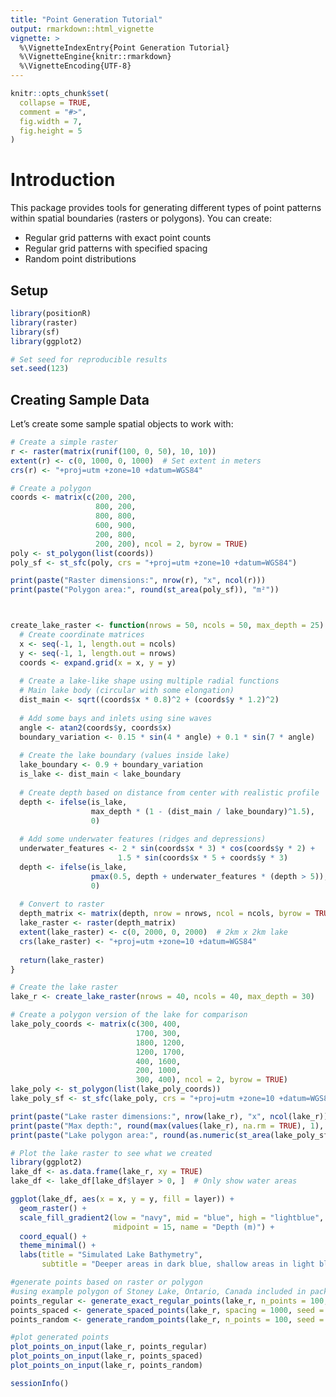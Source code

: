 ```yaml
---
title: "Point Generation Tutorial"
output: rmarkdown::html_vignette
vignette: >
  %\VignetteIndexEntry{Point Generation Tutorial}
  %\VignetteEngine{knitr::rmarkdown}
  %\VignetteEncoding{UTF-8}
---
```


```r
knitr::opts_chunk$set(
  collapse = TRUE,
  comment = "#>",
  fig.width = 7,
  fig.height = 5
)
```

# Introduction

This package provides tools for generating different types of point patterns within spatial boundaries (rasters or polygons). You can create:

- Regular grid patterns with exact point counts
- Regular grid patterns with specified spacing
- Random point distributions

## Setup

```r
library(positionR)  
library(raster)
library(sf)
library(ggplot2)

# Set seed for reproducible results
set.seed(123)
```

## Creating Sample Data

Let's create some sample spatial objects to work with:

```r
# Create a simple raster
r <- raster(matrix(runif(100, 0, 50), 10, 10))
extent(r) <- c(0, 1000, 0, 1000)  # Set extent in meters
crs(r) <- "+proj=utm +zone=10 +datum=WGS84"

# Create a polygon
coords <- matrix(c(200, 200,
                   800, 200,
                   800, 800,
                   600, 900,
                   200, 800,
                   200, 200), ncol = 2, byrow = TRUE)
poly <- st_polygon(list(coords))
poly_sf <- st_sfc(poly, crs = "+proj=utm +zone=10 +datum=WGS84")

print(paste("Raster dimensions:", nrow(r), "x", ncol(r)))
print(paste("Polygon area:", round(st_area(poly_sf)), "m²"))



create_lake_raster <- function(nrows = 50, ncols = 50, max_depth = 25) {
  # Create coordinate matrices
  x <- seq(-1, 1, length.out = ncols)
  y <- seq(-1, 1, length.out = nrows)
  coords <- expand.grid(x = x, y = y)
  
  # Create a lake-like shape using multiple radial functions
  # Main lake body (circular with some elongation)
  dist_main <- sqrt((coords$x * 0.8)^2 + (coords$y * 1.2)^2)
  
  # Add some bays and inlets using sine waves
  angle <- atan2(coords$y, coords$x)
  boundary_variation <- 0.15 * sin(4 * angle) + 0.1 * sin(7 * angle)
  
  # Create the lake boundary (values inside lake)
  lake_boundary <- 0.9 + boundary_variation
  is_lake <- dist_main < lake_boundary
  
  # Create depth based on distance from center with realistic profile
  depth <- ifelse(is_lake, 
                  max_depth * (1 - (dist_main / lake_boundary)^1.5), 
                  0)
  
  # Add some underwater features (ridges and depressions)
  underwater_features <- 2 * sin(coords$x * 3) * cos(coords$y * 2) + 
                        1.5 * sin(coords$x * 5 + coords$y * 3)
  depth <- ifelse(is_lake, 
                  pmax(0.5, depth + underwater_features * (depth > 5)), 
                  0)
  
  # Convert to raster
  depth_matrix <- matrix(depth, nrow = nrows, ncol = ncols, byrow = TRUE)
  lake_raster <- raster(depth_matrix)
  extent(lake_raster) <- c(0, 2000, 0, 2000)  # 2km x 2km lake
  crs(lake_raster) <- "+proj=utm +zone=10 +datum=WGS84"
  
  return(lake_raster)
}

# Create the lake raster
lake_r <- create_lake_raster(nrows = 40, ncols = 40, max_depth = 30)

# Create a polygon version of the lake for comparison
lake_poly_coords <- matrix(c(300, 400,
                            1700, 300,
                            1800, 1200,
                            1200, 1700,
                            400, 1600,
                            200, 1000,
                            300, 400), ncol = 2, byrow = TRUE)
lake_poly <- st_polygon(list(lake_poly_coords))
lake_poly_sf <- st_sfc(lake_poly, crs = "+proj=utm +zone=10 +datum=WGS84")

print(paste("Lake raster dimensions:", nrow(lake_r), "x", ncol(lake_r)))
print(paste("Max depth:", round(max(values(lake_r), na.rm = TRUE), 1), "m"))
print(paste("Lake polygon area:", round(as.numeric(st_area(lake_poly_sf)) / 1000000, 2), "km²"))

# Plot the lake raster to see what we created
library(ggplot2)
lake_df <- as.data.frame(lake_r, xy = TRUE)
lake_df <- lake_df[lake_df$layer > 0, ]  # Only show water areas

ggplot(lake_df, aes(x = x, y = y, fill = layer)) +
  geom_raster() +
  scale_fill_gradient2(low = "navy", mid = "blue", high = "lightblue", 
                       midpoint = 15, name = "Depth (m)") +
  coord_equal() +
  theme_minimal() +
  labs(title = "Simulated Lake Bathymetry", 
       subtitle = "Deeper areas in dark blue, shallow areas in light blue")
```


```r

#generate points based on raster or polygon
#using example polygon of Stoney Lake, Ontario, Canada included in package
points_regular <- generate_exact_regular_points(lake_r, n_points = 100, seed = 123) #regular spacing of set # of points (actual number may vary slightly)
points_spaced <- generate_spaced_points(lake_r, spacing = 1000, seed = 123) #regular set spacing
points_random <- generate_random_points(lake_r, n_points = 100, seed = 123) #random locations 

#plot generated points
plot_points_on_input(lake_r, points_regular)
plot_points_on_input(lake_r, points_spaced)
plot_points_on_input(lake_r, points_random)
```




```r
sessionInfo()
```
